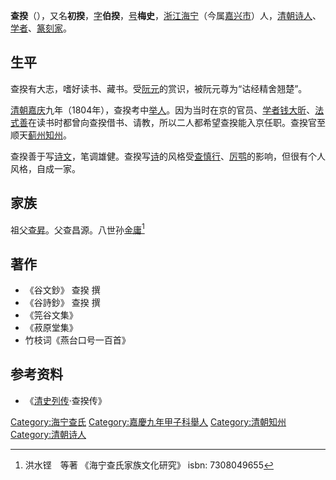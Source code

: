 '''查揆'''（{{bd|1770年||1834年||Z}}），又名'''初揆'''，[[表字|字]]'''伯揆'''，[[号|号]]'''梅史'''，[[浙江|浙江]][[海宁|海宁]]（今属[[嘉兴市|嘉兴市]]）人，[[清朝|清朝]][[诗人|诗人]]、[[学者|学者]]、[[篆刻家|篆刻家]]。

==生平==
查揆有大志，嗜好读书、藏书。受[[阮元|阮元]]的赏识，被阮元尊为“诂经精舍翘楚”。

[[清朝|清朝]][[嘉庆|嘉庆]]九年（1804年），查揆考中[[举人|举人]]。因为当时在京的官员、[[学者|学者]][[钱大昕|钱大昕]]、[[法式善|法式善]]在读书时都曾向查揆借书、请教，所以二人都希望查揆能入京任职。查揆官至顺天[[蓟州|蓟州]][[知州|知州]]。

查揆善于写[[诗|诗]][[文|文]]，笔调雄健。查揆写[[诗|诗]]的风格受[[查慎行|查慎行]]、[[厉鹗|厉鹗]]的影响，但很有个人风格，自成一家。

== 家族 ==
祖父[[查昇|查昇]]。父查昌源。八世孙[[金庸|金庸]]<ref> 洪水铿　等著 《海宁查氏家族文化研究》 isbn: 7308049655 </ref>

==著作==
* 《谷文鈔》 查揆 撰
* 《谷詩鈔》 查揆 撰
* 《笎谷文集》
* 《菽原堂集》
* 竹枝词《燕台口号一百首》

==参考资料==
*《[[清史列传|清史列传]]·查揆传》
{{reflist}}

{{Authority control}}

{{DEFAULTSORT:}}
[[Category:海宁查氏|Category:海宁查氏]]
[[Category:嘉慶九年甲子科舉人|Category:嘉慶九年甲子科舉人]]
[[Category:清朝知州|Category:清朝知州]]
[[Category:清朝诗人|Category:清朝诗人]]